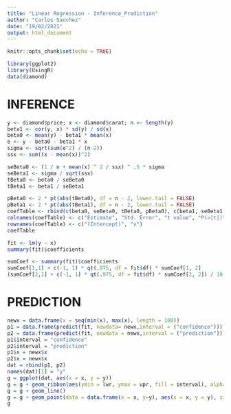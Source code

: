 ```yaml
---
title: "Linear Regression - Inference_Prediction"
author: "Carlos Sanchez"
date: "19/02/2021"
output: html_document
---
```


```r
knitr::opts_chunk$set(echo = TRUE)
```

```r
library(ggplot2)
library(UsingR)
data(diamond)
```


# INFERENCE

```r

y <- diamond$price; x <- diamond$carat; n <- length(y)
beta1 <- cor(y, x) * sd(y) / sd(x)
beta0 <- mean(y) - beta1 * mean(x)
e <- y - beta0 - beta1 * x
sigma <- sqrt(sum(e^2) / (n-2))
ssx <- sum((x - mean(x))^2)

```


```r
seBeta0 <- (1 / n + mean(x) ^ 2 / ssx) ^ .5 * sigma
seBeta1 <- sigma / sqrt(ssx)
tBeta0 <- beta0 / seBeta0
tBeta1 <- beta1 / seBeta1

```


```r
pBeta0 <- 2 * pt(abs(tBeta0), df = n - 2, lower.tail = FALSE)
pBeta1 <- 2 * pt(abs(tBeta1), df = n - 2, lower.tail = FALSE)
coefTable <- rbind(c(beta0, seBeta0, tBeta0, pBeta0), c(beta1, seBeta1, tBeta1, pBeta1))
colnames(coefTable) <- c("Estimate", "Std. Error", "t value", "P(>|t|)")
rownames(coefTable) <- c("(Intercept)", "x")
coefTable

```


```r
fit <- lm(y ~ x)
summary(fit)$coefficients

```


```r
sumCoef <- summary(fit)$coefficients
sumCoef[1,1] + c(-1, 1) * qt(.975, df = fit$df) * sumCoef[1, 2]
(sumCoef[2,1] + c(-1, 1) * qt(.975, df = fit$df) * sumCoef[2, 2]) / 10
```

# PREDICTION

```r
newx = data.frame(x = seq(min(x), max(x), length = 100))
p1 = data.frame(predict(fit, newdata= newx,interval = ("confidence")))
p2 = data.frame(predict(fit, newdata = newx,interval = ("prediction")))
p1$interval = "confidence"
p2$interval = "prediction"
p1$x = newx$x
p2$x = newx$x
dat = rbind(p1, p2)
names(dat)[1] = "y"
g = ggplot(dat, aes(x = x, y = y))
g = g + geom_ribbon(aes(ymin = lwr, ymax = upr, fill = interval), alpha = 0.2)
g = g + geom_line()
g = g + geom_point(data = data.frame(x = x, y=y), aes(x = x, y = y), size = 1)
g

```


